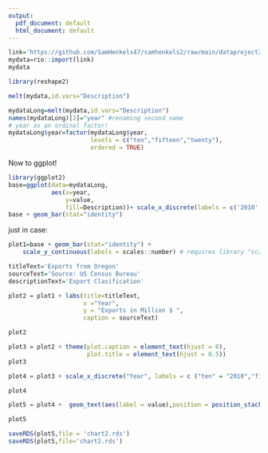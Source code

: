 ```yaml
---
output:
  pdf_document: default
  html_document: default
---
```

```r
link='https://github.com/SamHenkels47/samhenkels2/raw/main/dataproject2.xlsx'
mydata=rio::import(link)
mydata
```
```r
library(reshape2)

melt(mydata,id.vars="Description")

```
```r
mydataLong=melt(mydata,id.vars="Description")
names(mydataLong)[2]="year" #renaming second name
# year as an ordinal factor!
mydataLong$year=factor(mydataLong$year,
                       levels = c("ten","fifteen","twenty"),
                       ordered = TRUE)
```

Now to ggplot!

```r
library(ggplot2)
base=ggplot(data=mydataLong,
            aes(x=year,
                y=value,
                fill=Description))+ scale_x_discrete(labels = c('2010','2015','2020'))
base + geom_bar(stat="identity") 
```

just in case:
```r
plot1=base + geom_bar(stat="identity") + 
    scale_y_continuous(labels = scales::number) # requires library "scales"
```

```r
titleText='Exports from Oregon'
sourceText='Source: US Census Bureau'
descriptionText='Export Clasification'

plot2 = plot1 + labs(title=titleText,
                     x ="Year", 
                     y = "Exports in Million $ ",
                     caption = sourceText) 

plot2
```
```r
plot3 = plot2 + theme(plot.caption = element_text(hjust = 0), 
                      plot.title = element_text(hjust = 0.5))
plot3
```

```r
plot4 = plot3 + scale_x_discrete("Year", labels = c ("ten" = "2010","fifteen"= "2015", "twenty" = "2020"))

plot4
```


```r
plot5 = plot4 +  geom_text(aes(label = value),position = position_stack(vjust = 0.5,), size = 1.6)

plot5
```
```r
saveRDS(plot5,file = 'chart2.rds')
saveRDS(plot5,file='chart2.rds')

```
